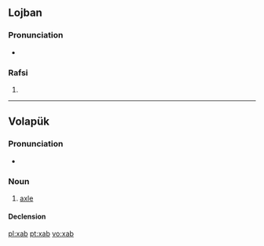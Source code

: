 ==Lojban==
===Pronunciation===
* {{IPA|/ˈxad/|lang=jbo}}

===Rafsi===
{{jbo-rafsi}}

# {{jbo-rafsi of|{{l|jbo|xadba|gloss={{l|en|a}} {{l|en|half}}}}}}

----

==Volapük==

===Pronunciation===
* {{IPA|[ksab]|lang=vo}}

===Noun===
{{vo-noun}}

# [[axle]]

====Declension====
{{vo-decl-noun}}

[[pl:xab]]
[[pt:xab]]
[[vo:xab]]